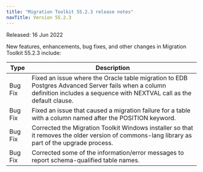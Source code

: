 ```yaml
---
title: "Migration Toolkit 55.2.3 release notes"
navTitle: Version 55.2.3
---
```


Released: 16 Jun 2022

New features, enhancements, bug fixes, and other changes in Migration Toolkit 55.2.3 include:

| Type         | Description |
| ------------ |------------ |
| Bug Fix      | Fixed an issue where the Oracle table migration to EDB Postgres Advanced Server fails when a column definition includes a sequence with NEXTVAL call as the default clause.   |
| Bug Fix      | Fixed an issue that caused a migration failure for a table with a column named after the POSITION keyword. |
| Bug Fix      | Corrected the Migration Toolkit Windows installer so that it removes the older version of commons-lang library as part of the upgrade process.  |
| Bug Fix      | Corrected some of the information/error messages to report schema-qualified table names. |



